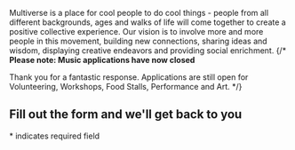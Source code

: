 Multiverse is a place for cool people to do cool things - people from all different backgrounds, ages and walks of life will come together to create a positive collective experience. Our vision is to involve more and more people in this movement, building new connections, sharing ideas and wisdom, displaying creative endeavors and providing social enrichment.
{/* 
**Please note: Music applications have now closed**

Thank you for a fantastic response. Applications are still open for Volunteering, Workshops, Food Stalls, Performance and Art. */}

## Fill out the form and we'll get back to you

\* indicates required field
